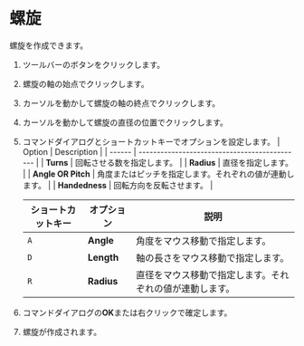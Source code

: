 
# 螺旋

螺旋を作成できます。

<Reference shortcut='' command='Spiral' button='ツールバー' />

1. ツールバーのボタンをクリックします。
2. 螺旋の軸の始点でクリックします。
3. カーソルを動かして螺旋の軸の終点でクリックします。
4. カーソルを動かして螺旋の直径の位置でクリックします。
5. コマンドダイアログとショートカットキーでオプションを設定します。
   | Option | Description                                   |
   | ------ | --------------------------------------------- |
   | **Turns**   | 回転させる数を指定します。       |
   | **Radius**  | 直径を指定します。               |
   | **Angle OR Pitch** | 角度またはピッチを指定します。それぞれの値が連動します。 |
   | **Handedness** | 回転方向を反転させます。 |

   | ショートカットキー | オプション | 説明                                   |
   | ------------ | ------ | --------------------------------------------- |
   | `A`          | **Angle** | 角度をマウス移動で指定します。       |
   | `D`          | **Length** | 軸の長さをマウス移動で指定します。               |
   | `R`          | **Radius** | 直径をマウス移動で指定します。それぞれの値が連動します。 |
6. コマンドダイアログの**OK**または右クリックで確定します。
7. 螺旋が作成されます。

